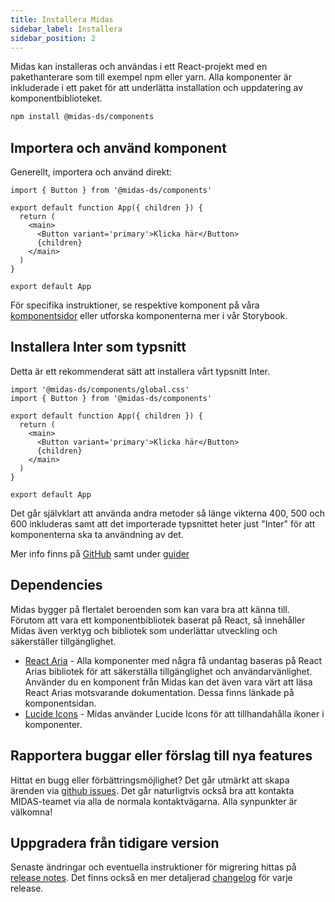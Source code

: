 ```yaml
---
title: Installera Midas
sidebar_label: Installera
sidebar_position: 2
---
```


Midas kan installeras och användas i ett React-projekt med en pakethanterare som till exempel npm eller yarn. Alla komponenter är inkluderade i ett paket för att underlätta installation och uppdatering av komponentbiblioteket.

```bash npm2yarn
npm install @midas-ds/components
```

## Importera och använd komponent

Generellt, importera och använd direkt:

```tsx {1,6}
import { Button } from '@midas-ds/components'

export default function App({ children }) {
  return (
    <main>
      <Button variant='primary'>Klicka här</Button>
      {children}
    </main>
  )
}

export default App
```

För specifika instruktioner, se respektive komponent på våra [komponentsidor](/components/accordion) eller utforska komponenterna mer i vår Storybook.

## Installera Inter som typsnitt

Detta är ett rekommenderat sätt att installera vårt typsnitt Inter.

```tsx {1} title="App.tsx (rootfilen i din app)"
import '@midas-ds/components/global.css'
import { Button } from '@midas-ds/components'

export default function App({ children }) {
  return (
    <main>
      <Button variant='primary'>Klicka här</Button>
      {children}
    </main>
  )
}

export default App
```

Det går självklart att använda andra metoder så länge vikterna 400, 500 och 600 inkluderas samt att det importerade typsnittet heter just "Inter" för att komponenterna ska ta användning av det.

Mer info finns på [GitHub](https://github.com/migrationsverket/midas) samt under [guider](/dev/common-issues)

## Dependencies

Midas bygger på flertalet beroenden som kan vara bra att känna till. Förutom att vara ett komponentbibliotek baserat på React, så innehåller Midas även verktyg och bibliotek som underlättar utveckling och säkerställer tillgänglighet.

- [React Aria](https://react-spectrum.adobe.com/react-aria/) - Alla komponenter med några få undantag baseras på React Arias bibliotek för att säkerställa tillgänglighet och användarvänlighet. Använder du en komponent från Midas kan det även vara värt att läsa React Arias motsvarande dokumentation. Dessa finns länkade på komponentsidan.
- [Lucide Icons](https://lucide.dev/) - Midas använder Lucide Icons för att tillhandahålla ikoner i komponenter.

## Rapportera buggar eller förslag till nya features

Hittat en bugg eller förbättringsmöjlighet? Det går utmärkt att skapa ärenden via [github issues](https://github.com/migrationsverket/midas/issues).
Det går naturligtvis också bra att kontakta MIDAS-teamet via alla de normala kontaktvägarna. Alla synpunkter är välkomna!

## Uppgradera från tidigare version

Senaste ändringar och eventuella instruktioner för migrering hittas på [release notes](/blog). Det finns också en
mer detaljerad [changelog](/changelog) för varje release.
